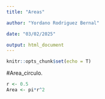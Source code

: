 ```yaml
---
title: "Areas"

author: "Yordano Rodriguez Bernal"

date: "03/02/2025"

output: html_document
---
```


```r

knitr::opts_chunk$set(echo = T)

```

#Area_circulo.


```r

r <- 0.5
Area <- pi*r^2
  
```